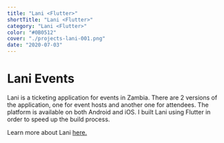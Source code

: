 ```yaml
---
title: "Lani <Flutter>"
shortTitle: "Lani <Flutter>"
category: "Lani <Flutter>"
color: "#0B0512"
cover: "./projects-lani-001.png"
date: "2020-07-03"
---
```

<h1 data-testid="page-title"> Lani Events </h1>

Lani is a ticketing application for events in Zambia. There are 2 versions of the application, one for event hosts and another one for attendees. The platform is available on both Android and iOS. I built Lani using Flutter in order to speed up the build process.

Learn more about Lani [here.](https://lanievents.net/)
